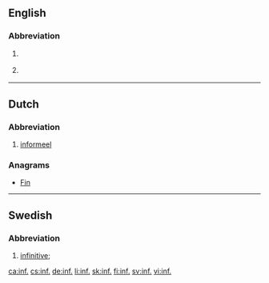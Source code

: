 ==English==

===Abbreviation===
{{rfc-header|Abbreviation}}
{{en-abbr}}

# {{label|en|grammar}} {{abbreviation of|infinitive|lang=en}}
# {{label|en|lexicography}} {{abbreviation of|informal|lang=en}}

----

==Dutch==

===Abbreviation===
{{rfc-header|Abbreviation}}
{{head|nl|abbreviation}}

# [[informeel]]

===Anagrams===
* [[Fin#Dutch|Fin]]

----

==Swedish==

===Abbreviation===
{{rfc-header|Abbreviation}}
{{head|sv|abbreviation}}

# {{label|sv|lexicography|grammar}} [[infinitive]]; {{abbreviation of|infinitiv|lang=sv}}

[[ca:inf.]]
[[cs:inf.]]
[[de:inf.]]
[[li:inf.]]
[[sk:inf.]]
[[fi:inf.]]
[[sv:inf.]]
[[vi:inf.]]